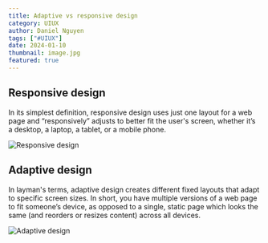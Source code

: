 ```yaml
---
title: Adaptive vs responsive design
category: UIUX
author: Daniel Nguyen
tags: ["#UIUX"]
date: 2024-01-10
thumbnail: image.jpg
featured: true
---
```


## Responsive design

In its simplest definition, responsive design uses just one layout for a web page and 
“responsively” adjusts to better fit the user's screen, whether it’s a desktop, a laptop, 
a tablet, or a mobile phone. 

![Responsive design](./2.png 'Responsive design')

## Adaptive design

In layman's terms, adaptive design creates different fixed layouts that adapt to specific 
screen sizes. In short, you have multiple versions of a web page to fit someone’s device, 
as opposed to a single, static page which looks the same (and reorders or resizes content) 
across all devices.

![Adaptive design](./2.png 'Adaptive design')
